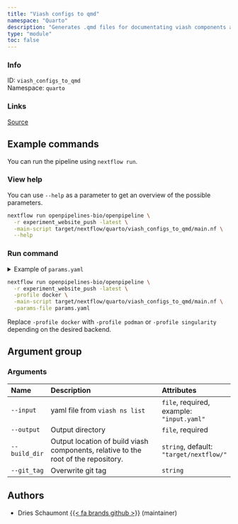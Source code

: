 ```yaml
---
title: "Viash configs to qmd"
namespace: "Quarto"
description: "Generates .qmd files for documentating viash components and workflows"
type: "module"
toc: false
---
```


::: {.column-margin}

### Info

ID: `viash_configs_to_qmd`  
Namespace: `quarto`

### Links
[Source](https://github.com/openpipelines-bio/openpipeline/blob/experiment_website_push/viash_tools/src/quarto/viash_configs_to_qmd){.btn-action .btn-sm .btn-info .btn role="button"}

:::



## Example commands

You can run the pipeline using `nextflow run`.

### View help

You can use `--help` as a parameter to get an overview of the possible parameters.

```bash
nextflow run openpipelines-bio/openpipeline \
  -r experiment_website_push -latest \
  -main-script target/nextflow/quarto/viash_configs_to_qmd/main.nf \
  --help
```

### Run command

<details>
<summary>Example of `params.yaml`</summary>
```yaml

```
</details>

```bash
nextflow run openpipelines-bio/openpipeline \
  -r experiment_website_push -latest \
  -profile docker \
  -main-script target/nextflow/quarto/viash_configs_to_qmd/main.nf \
  -params-file params.yaml
```

:::{.callout-note}
Replace `-profile docker` with `-profile podman` or `-profile singularity` depending on the desired backend.
:::

## Argument group

### Arguments

|Name          |Description                                                                        |Attributes                                |
|:-------------|:----------------------------------------------------------------------------------|:-----------------------------------------|
|`--input`     |yaml file from `viash ns list`                                                     |`file`, required, example: `"input.yaml"` |
|`--output`    |Output directory                                                                   |`file`, required                          |
|`--build_dir` |Output location of build viash components, relative to the root of the repository. |`string`, default: `"target/nextflow/"`   |
|`--git_tag`   |Overwrite git tag                                                                  |`string`                                  |

## Authors

  * Dries Schaumont [{{< fa brands github >}}](https://github.com/DriesSchaumont) (maintainer)
